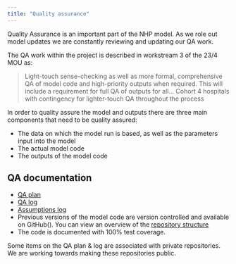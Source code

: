 ```yaml
---
title: "Quality assurance"
---
```


Quality Assurance is an important part of the NHP model.
As we role out model updates we are constantly reviewing and updating our QA work.

The QA work within the project is described in workstream 3 of the 23/4 MOU as:

> Light-touch sense-checking as well as more formal, comprehensive QA of model code and high-priority outputs when required. This will include a requirement for full QA of outputs for all... Cohort 4 hospitals with contingency for lighter-touch QA throughout the process

In order to quality assure the model and outputs there are three main components that need to be quality assured:

- The data on which the model run is based, as well as the parameters input into the model
- The actual model code
- The outputs of the model code

## QA documentation

- [QA plan](https://github.com/orgs/The-Strategy-Unit/projects/6/views/1)
- [QA log](https://github.com/orgs/The-Strategy-Unit/projects/6/views/2)
- [Assumptions log](/quality_assurance/assumptions-log.qmd)
- Previous versions of the model code are version controlled and available on GitHub(). You can view an overview of the [repository structure](/software_implementation/assumptions-log.qmd)
- The code is documented with 100% test coverage.

Some items on the QA plan & log are associated with private repositories.
We are working towards making these repositories public.
